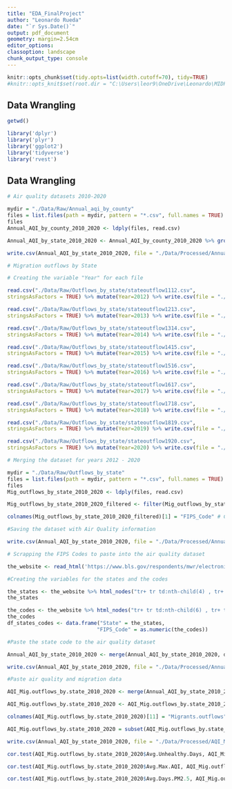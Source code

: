 ```yaml
---
title: "EDA_FinalProject"
author: "Leonardo Rueda"
date: "`r Sys.Date()`"
output: pdf_document
geometry: margin=2.54cm
editor_options: 
classoption: landscape
chunk_output_type: console
---
```


```r
knitr::opts_chunk$set(tidy.opts=list(width.cutoff=70), tidy=TRUE)
#knitr::opts_knit$set(root.dir = "C:\Users\leor9\OneDrive\Leonardo\MIDP Courses Fall 2022\R Class\Project\Rueda_Napitupulu_ENV872_EDA_FinalProject")

```

## Data Wrangling 


```r

getwd()

library('dplyr')
library('plyr')
library('ggplot2')
library('tidyverse')
library('rvest')
```

## Data Wrangling


```r

# Air quality datasets 2010-2020

mydir = "./Data/Raw/Annual_aqi_by_county"
files = list.files(path = mydir, pattern = "*.csv", full.names = TRUE)
files
Annual_AQI_by_county_2010_2020 <- ldply(files, read.csv) 

Annual_AQI_by_state_2010_2020 <- Annual_AQI_by_county_2010_2020 %>% group_by(Year, State) %>% dplyr::summarise(Year=first(Year), Avg.Unhealthy.Days= mean(Unhealthy.Days), Avg.Max.AQI=mean(Max.AQI), Avg.Days.PM2.5=mean(Days.PM2.5))

write.csv(Annual_AQI_by_state_2010_2020, file = "./Data/Processed/Annual_AQI_by_state_2010_2020_Processed.csv", row.names=FALSE)

# Migration outflows by State

# Creating the variable "Year" for each file

read.csv("./Data/Raw/Outflows_by_state/stateoutflow1112.csv",
stringsAsFactors = TRUE) %>% mutate(Year=2012) %>% write.csv(file = "./Data/Raw/Outflows_by_state/stateoutflow1112.csv", row.names=FALSE) #2012

read.csv("./Data/Raw/Outflows_by_state/stateoutflow1213.csv",
stringsAsFactors = TRUE) %>% mutate(Year=2013) %>% write.csv(file = "./Data/Raw/Outflows_by_state/stateoutflow1213.csv", row.names=FALSE) #2013

read.csv("./Data/Raw/Outflows_by_state/stateoutflow1314.csv",
stringsAsFactors = TRUE) %>% mutate(Year=2014) %>% write.csv(file = "./Data/Raw/Outflows_by_state/stateoutflow1314.csv", row.names=FALSE) #2014

read.csv("./Data/Raw/Outflows_by_state/stateoutflow1415.csv",
stringsAsFactors = TRUE) %>% mutate(Year=2015) %>% write.csv(file = "./Data/Raw/Outflows_by_state/stateoutflow1415.csv", row.names=FALSE) #2015

read.csv("./Data/Raw/Outflows_by_state/stateoutflow1516.csv",
stringsAsFactors = TRUE) %>% mutate(Year=2016) %>% write.csv(file = "./Data/Raw/Outflows_by_state/stateoutflow1516.csv", row.names=FALSE) #2016

read.csv("./Data/Raw/Outflows_by_state/stateoutflow1617.csv",
stringsAsFactors = TRUE) %>% mutate(Year=2017) %>% write.csv(file = "./Data/Raw/Outflows_by_state/stateoutflow1617.csv", row.names=FALSE) #2017

read.csv("./Data/Raw/Outflows_by_state/stateoutflow1718.csv",
stringsAsFactors = TRUE) %>% mutate(Year=2018) %>% write.csv(file = "./Data/Raw/Outflows_by_state/stateoutflow1718.csv", row.names=FALSE) #2018

read.csv("./Data/Raw/Outflows_by_state/stateoutflow1819.csv",
stringsAsFactors = TRUE) %>% mutate(Year=2019) %>% write.csv(file = "./Data/Raw/Outflows_by_state/stateoutflow1819.csv", row.names=FALSE) #2019

read.csv("./Data/Raw/Outflows_by_state/stateoutflow1920.csv",
stringsAsFactors = TRUE) %>% mutate(Year=2020) %>% write.csv(file = "./Data/Raw/Outflows_by_state/stateoutflow1920.csv", row.names=FALSE) #2020

# Merging the dataset for years 2012 - 2020

mydir = "./Data/Raw/Outflows_by_state"
files = list.files(path = mydir, pattern = "*.csv", full.names = TRUE)
files
Mig_outflows_by_state_2010_2020 <- ldply(files, read.csv) 

Mig_outflows_by_state_2010_2020_filtered <- filter(Mig_outflows_by_state_2010_2020, y2_statefips == 96) # Filtering by the total outflows by state 

colnames(Mig_outflows_by_state_2010_2020_filtered)[1] = "FIPS_Code" # Changing the name of the variable with information of the code state

#Saving the dataset with Air Quality information 

write.csv(Annual_AQI_by_state_2010_2020, file = "./Data/Processed/Annual_AQI_by_state_2010_2020_Processed.csv", row.names=FALSE)

# Scrapping the FIPS Codes to paste into the air quality dataset 

the_website <- read_html('https://www.bls.gov/respondents/mwr/electronic-data-interchange/appendix-d-usps-state-abbreviations-and-fips-codes.htm')

#Creating the variables for the states and the codes 

the_states <- the_website %>% html_nodes("tr+ tr td:nth-child(4) , tr+ tr td:nth-child(1)") %>% html_text()
the_states

the_codes <- the_website %>% html_nodes("tr+ tr td:nth-child(6) , tr+ tr td:nth-child(3)") %>% html_text()
the_codes
df_states_codes <- data.frame("State" = the_states,
                             "FIPS_Code" = as.numeric(the_codes))

#Paste the state code to the air quality dataset 

Annual_AQI_by_state_2010_2020 <- merge(Annual_AQI_by_state_2010_2020, df_states_codes, by='State')

write.csv(Annual_AQI_by_state_2010_2020, file = "./Data/Processed/Annual_AQI_by_state_2010_2020_Processed.csv", row.names=FALSE)

#Paste air quality and migration data 

AQI_Mig.outflows_by.state_2010_2020 <- merge(Annual_AQI_by_state_2010_2020, Mig_outflows_by_state_2010_2020_filtered, by=c("FIPS_Code","Year"))

AQI_Mig.outflows_by.state_2010_2020 <- AQI_Mig.outflows_by.state_2010_2020 %>% arrange(Year, FIPS_Code)

colnames(AQI_Mig.outflows_by.state_2010_2020)[11] = "Migrants.outflows" # Changing the name of the variable with information of the code state

AQI_Mig.outflows_by.state_2010_2020 = subset(AQI_Mig.outflows_by.state_2010_2020, select = -c(y2_statefips, y2_state_name, n1, AGI))

write.csv(Annual_AQI_by_state_2010_2020, file = "./Data/Processed/AQI_Mig.outflows_by.state_2010_2020.csv", row.names=FALSE)

cor.test(AQI_Mig.outflows_by.state_2010_2020$Avg.Unhealthy.Days, AQI_Mig.outflows_by.state_2010_2020$Migrants.outflows)

cor.test(AQI_Mig.outflows_by.state_2010_2020$Avg.Max.AQI, AQI_Mig.outflows_by.state_2010_2020$Migrants.outflows)

cor.test(AQI_Mig.outflows_by.state_2010_2020$Avg.Days.PM2.5, AQI_Mig.outflows_by.state_2010_2020$Migrants.outflows)
```


